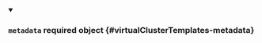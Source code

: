 


<details className="config-field" data-expandable="true" open>
<summary>

### `metadata` <span className="config-field-required" data-required="false">required</span> <span className="config-field-type">object</span> <span className="config-field-default"></span> <span className="config-field-enum"></span> {#virtualClusterTemplates-metadata}



</summary>

<PartialMetadatareference />


</details>
